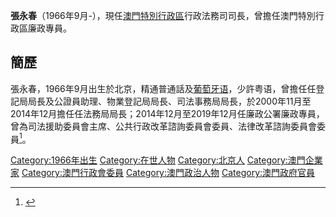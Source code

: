 {{Infobox_officeholder
| name = 張永春<br />{{lang|pt|Cheong Weng Chon}}
| image name = 
| sex = 男
| now1 = {{MAC}}[[行政法務司|行政法務司]]司長
| term_start1 = 2019年12月20日
| term_end1 = 
| chief-executive1 = [[賀一誠|賀一誠]]
| predecessor1 = [[陳海帆|陳海帆]]
| successor1 = 
| now2 = [[file:Comissariado_contra_a_Corrupção_logo.svg|15px]] 澳門廉政公署[[廉政公署_(澳門)|廉政專員]]
| term_start2 = 2014年12月20日
| term_end2 = 2019年12月19日
| chief-executive2 = [[崔世安|崔世安]]
| predecessor2 = [[馮文莊|馮文莊]]
| successor2 = [[陳子勁|陳子勁]]
| different name =
| Native place =
| date of birth = {{birth year and age|1966|9}}
| date of death =
| place of birth = {{PRC}}[[北京|北京]]
| nationality = {{CHN-MAC}}
| party = 無
| place of death = 
| religion = 
| spouse = 
| relatives = 
| educate =
* [[北京外國語大學|北京外國語大學]][[文學|文學]][[學士|學士]]
* [[澳門大學|澳門大學]][[法學|法學]][[學士|學士]]
| past =
* 登記局局長及公證員助理
* 物業登記局局長
* 司法事務局局長
* [[法務局|法務局]]局長(2000.11-2014.12)
* [[廉政公署_(澳門)|廉政公署]]廉政專員(20014.12-2019.12)
* [[行政法務司|行政法務司]]司長(2019.12-)
}}
'''張永春'''（1966年9月-），現任[[澳門特別行政區|澳門特別行政區]]行政法務司司長，曾擔任澳門特別行政區廉政專員。

== 簡歷==
張永春，1966年9月出生於北京，精通普通話及[[葡萄牙语|葡萄牙语]]，少許粤语，曾擔任任登記局局長及公證員助理、物業登記局局長、司法事務局局長，於2000年11月至2014年12月擔任任法務局局長；2014年12月至2019年12月任廉政公署廉政專員，曾為司法援助委員會主席、公共行政改革諮詢委員會委員、法律改革諮詢委員會委員<ref>{{cite web |title=行政法務司司長 張永春 |url=https://www.gov.mo/zh-hant/chiefs/cheong-weng-chon/ |website=澳門特別行政區政府入口網站 |accessdate=2020-12-04}}</ref>。

{{MCE}}

[[Category:1966年出生|Category:1966年出生]]
[[Category:在世人物|Category:在世人物]]
[[Category:北京人|Category:北京人]]
[[Category:澳門企業家|Category:澳門企業家]]
[[Category:澳門行政會委員|Category:澳門行政會委員]]
[[Category:澳門政治人物|Category:澳門政治人物]]
[[Category:澳門政府官員|Category:澳門政府官員]]